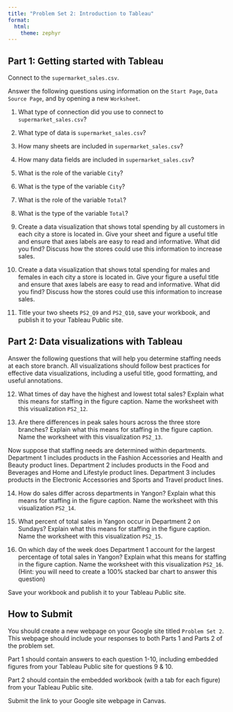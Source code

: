 ```yaml
---
title: "Problem Set 2: Introduction to Tableau"
format: 
  html:
    theme: zephyr
---
```


## Part 1: Getting started with Tableau

Connect to the `supermarket_sales.csv`.

Answer the following questions using information on the `Start Page`, `Data Source Page`, and by opening a new `Worksheet`.

1.  What type of connection did you use to connect to `supermarket_sales.csv`?

2.  What type of data is `supermarket_sales.csv`?

3.  How many sheets are included in `supermarket_sales.csv`?

4.  How many data fields are included in `supermarket_sales.csv`?

5.  What is the role of the variable `City`?

6.  What is the type of the variable `City`?

7.  What is the role of the variable `Total`?

8.  What is the type of the variable `Total`?

9.  Create a data visualization that shows total spending by all customers in each city a store is located in. Give your sheet and figure a useful title and ensure that axes labels are easy to read and informative. What did you find? Discuss how the stores could use this information to increase sales.

10. Create a data visualization that shows total spending for males and females in each city a store is located in. Give your figure a useful title and ensure that axes labels are easy to read and informative. What did you find? Discuss how the stores could use this information to increase sales.

11. Title your two sheets `PS2_Q9` and `PS2_Q10`, save your workbook, and publish it to your Tableau Public site. 

## Part 2: Data visualizations with Tableau

Answer the following questions that will help you determine staffing needs at each store branch. All visualizations should follow best practices for effective data visualizations, including a useful title, good formatting, and useful annotations.

12.  What times of day have the highest and lowest total sales? Explain what this means for staffing in the figure caption. Name the worksheet with this visualization `PS2_12`. 

13.  Are there differences in peak sales hours across the three store branches? Explain what this means for staffing in the figure caption. Name the worksheet with this visualization `PS2_13`. 

Now suppose that staffing needs are determined within departments. Department 1 includes products in the Fashion Accessories and Health and Beauty product lines. Department 2 includes products in the Food and Beverages and Home and Lifestyle product lines. Department 3 includes products in the Electronic Accessories and Sports and Travel product lines.

14.  How do sales differ across departments in Yangon? Explain what this means for staffing in the figure caption. Name the worksheet with this visualization `PS2_14`. 

15.  What percent of total sales in Yangon occur in Department 2 on Sundays? Explain what this means for staffing in the figure caption. Name the worksheet with this visualization `PS2_15`. 

16.  On which day of the week does Department 1 account for the largest percentage of total sales in Yangon? Explain what this means for staffing in the figure caption. Name the worksheet with this visualization `PS2_16`. (Hint: you will need to create a 100% stacked bar chart to answer this question) 

Save your workbook and publish it to your Tableau Public site. 

## How to Submit

You should create a new webpage on your Google site titled `Problem Set 2`. This webpage should include your responses to both Parts 1 and Parts 2 of the problem set.

Part 1 should contain answers to each question 1-10, including embedded figures from your Tableau Public site for questions 9 & 10. 

Part 2 should contain the embedded workbook (with a tab for each figure) from your Tableau Public site. 

Submit the link to your Google site webpage in Canvas.